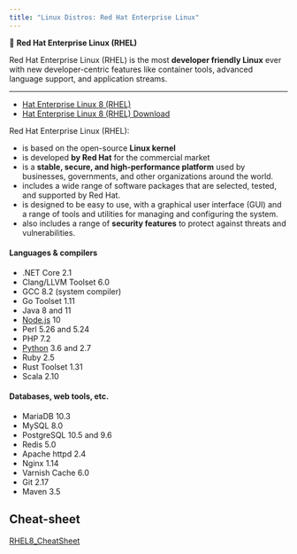 ```yaml
---
title: "Linux Distros: Red Hat Enterprise Linux"
---
```



::: {.summary}
📘 **Red Hat Enterprise Linux (RHEL)**

 Red Hat Enterprise Linux (RHEL) is the most **developer friendly Linux** ever with new developer-centric features like container tools, advanced language support, and application streams.
:::

---

* [Hat Enterprise Linux 8 (RHEL)](https://developers.redhat.com/rhel8){.external}
* [Hat Enterprise Linux 8 (RHEL) Download](https://developers.redhat.com/products/rhel/download){.external}

Red Hat Enterprise Linux (RHEL):

  - is based on the open-source **Linux kernel**
  - is developed **by Red Hat** for the commercial market
  - is a **stable, secure, and high-performance platform** used by businesses, governments, and other organizations around the world.
  - includes a wide range of software packages that are selected, tested, and supported by Red Hat.
  - is designed to be easy to use, with a graphical user interface (GUI) and a range of tools and utilities for managing and configuring the system.
  - also includes a range of **security features** to protect against threats and vulnerabilities.

#### Languages & compilers

- .NET Core 2.1
- Clang/LLVM Toolset 6.0
- GCC 8.2 (system compiler)
- Go Toolset 1.11
- Java 8 and 11
- [Node.js](http://developers.redhat.com/rhel8/hw/nodejs) 10
- Perl 5.26 and 5.24
- PHP 7.2
- [Python](http://developers.redhat.com/rhel8/hw/python) 3.6 and 2.7
- Ruby 2.5
- Rust Toolset 1.31
- Scala 2.10

#### Databases, web tools, etc.

- MariaDB 10.3
- MySQL 8.0
- PostgreSQL 10.5 and 9.6
- Redis 5.0
- Apache httpd 2.4
- Nginx 1.14
- Varnish Cache 6.0
- Git 2.17
- Maven 3.5

## Cheat-sheet

[RHEL8_CheatSheet](/images/linux/RHEL8_CheatSheet.pdf)
